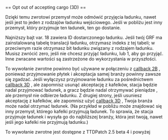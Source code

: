<noinclude>{{pl/Development/NewGRF/inne strony|en=newgrf-specs.tt-wiki.net/wiki/Callback:_Opt_out_of_accepting_cargo|pl=pl/Development/NewGRF/NFO Specs/Callback/Opt out of accepting cargo}}
</noinclude>== Opt out of accepting cargo (3D) ==

Dzięki temu zwrotowi przemysł może odmówić przyjęcia ładunku, nawet jeśli jest to jeden z rodzajów ładunku wejściowego. Jeśli w pobliżu jest inny przemysł, który przyjmuje ten ładunek, ten go dostanie.

Najniższy bajt var. 18 zawiera ID dostarczonego ładunku. Jeśli twój GRF ma zainstalowaną tabelę translacji ładunku, otrzymasz indeks z tej tabeli; w przeciwnym razie otrzymasz bit ładunku związany z rodzajem ładunku. Musisz zwrócić zero, jeśli nie chcesz przyjąć ładunku, lub 1, aby go przyjąć. Inne zwracane wartości są zastrzeżone do wykorzystania w przyszłości.

To wywołanie zwrotne powinno być używane w połączeniu z [[pl/Development/NewGRF/NFO Specs/Callback/Main Page#decide-cargo-acceptance-2b |callback 2B]] , ponieważ przyjmowanie płytek i akceptacja samej branży powinny zawsze się zgadzać. Jeśli wyłączysz przyjmowanie ładunku za pośrednictwem [[pl/Development/NewGRF/NFO Specs/Callback/Main Page#opt-out-of-accepting-cargo-3d |callback 3D]] , ale zapomnisz usunąć akceptację z kafelków, stacja będzie nadal przyjmować ładunek, a gracz będzie nadal otrzymywać pieniądze , ale przemysł nie odbierze ładunku. Z drugiej strony, jeśli usuniesz akceptację z kafelków, ale zapomnisz użyć [[pl/Development/NewGRF/NFO Specs/Callback/Main Page#opt-out-of-accepting-cargo-3d |callback 3D]] , Twoja branża może nadal otrzymać ładunek. (Na przykład w pobliżu może znajdować się inny przemysł, którego kafelki przyjmują ładunek. To sprawia, że ​​stacja przyjmuje ładunek i wysyła go do najbliższej branży, która jest twoją, nawet jeśli jego kafelki nie przyjmują ładunku.)

To wywołanie zwrotne jest dostępne z {{pl/Development/NewGRF/ttdp|2.5}} TTDPatch 2.5 beta 4 i powyżej

<!--[[Category:Callbacks]]-->